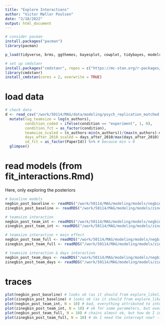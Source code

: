 ```yaml
---
title: "Explore Interactions"
author: "Victor Møller Poulsen"
date: "2/18/2022"
output: html_document
---
```


```r
# consider pacman
install.packages("pacman") 
library(pacman)

p_load(tidyverse, brms, ggthemes, bayesplot, cowplot, tidybayes, modelr)

# set up cmdstanr 
install.packages("cmdstanr", repos = c("https://mc-stan.org/r-packages/", getOption("repos")))
library(cmdstanr)
install_cmdstan(cores = 2, overwrite = TRUE)
```

# load data 

```r

# check data
d <- read_csv("/work/50114/MAG/data/modeling/psych_replication_matched.csv") %>%
  mutate(log_teamsize = log(n_authors), 
         condition_coded = ifelse(condition == "experiment", 1, 0),
         condition_fct = as_factor(condition), 
         teamsize_scaled = (n_authors-min(n_authors))/(max(n_authors)-min(n_authors)),
         days_after_2010_scaled = days_after_2010/max(days_after_2010),
         id_fct = as_factor(PaperId)) %>% # because min = 0
  glimpse()


```

# read models (from fit_interactions.Rmd)
Here, only exploring the posteriors

```r

# baseline models
negbin_post_baseline <- readRDS("/work/50114/MAG/modeling/models/negbin_post_baseline.rds")
zinegbin_post_baseline <- readRDS("/work/50114/MAG/modeling/models/zinegbin_post_baseline.rds")

# teamsize interaction
negbin_post_team_int <- readRDS("/work/50114/MAG/modeling/models/negbin_post_team_int.rds")
zinegbin_post_team_int <- readRDS("/work/50114/MAG/modeling/models/zinegbin_post_team_int.rds")

# teamsize interaction + main effect
negbin_post_team_full <- readRDS("/work/50114/MAG/modeling/models/negbin_post_team_full.rds")
zinegbin_post_team_full <- readRDS("/work/50114/MAG/modeling/models/zinegbin_post_team_full.rds")

# teamsize interaction & days interaction
negbin_post_team_days <- readRDS("/work/50114/MAG/modeling/models/negbin_post_team_days.rds")
zinegbin_post_team_days <- readRDS("/work/50114/MAG/modeling/models/zinegbin_post_team_days.rds")

```

# traces

```r

plot(negbin_post_baseline) # looks ok (as it should from explore_likelihood)
plot(zinegbin_post_baseline) # looks ok (as it should from explore_likelihood)
plot(negbin_post_team_int, N = 10) # bad, everything attributed to intercept (because we are lacking intercept?)
plot(zinegbin_post_team_int, N = 10) # ok for some parameters, but overall still bad. 
plot(negbin_post_team_full, N = 10) # chains almost ok, but how do I interpret this now?
plot(zinegbin_post_team_full, N = 10) # do I need the intercept now? -- I think this is what I should actually check (i.w. ways of specifying, 1 + ..., 0 + Intercept + ..., 0 + ...)

```

